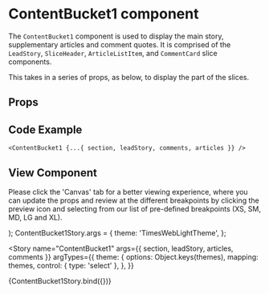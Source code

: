 
<Meta
  title="Newskit Slices/Content Bucket 1"
  component={ContentBucket1}
/>

# ContentBucket1 component
The `ContentBucket1` component is used to display the main story, supplementary articles and comment quotes.
It is comprised of the `LeadStory`, `SliceHeader`, `ArticleListItem`, and `CommentCard` slice components.

This takes in a series of props, as below, to display the part of the slices.

## Props
<Props of={ContentBucket1} />

## Code Example
`<ContentBucket1 {...{ section, leadStory, comments, articles }} />`

## View Component
Please click the 'Canvas' tab for a better viewing experience, where you can update the props and review at the different breakpoints by clicking the preview icon and selecting from our list of pre-defined breakpoints (XS, SM, MD, LG and XL).

  <TCThemeProvider theme={theme}>
    <ContentBucket1 {...{ section, leadStory, comments, articles }} />
  </TCThemeProvider>
);
ContentBucket1Story.args = {
  theme: 'TimesWebLightTheme',
};

<Story 
  name="ContentBucket1"
  args={{
    section,
    leadStory,
    articles,
    comments
  }}
  argTypes={{
    theme: {
      options: Object.keys(themes),
      mapping: themes,
      control: { type: 'select' },
    },
  }}
>
  {ContentBucket1Story.bind({})}
</Story>

